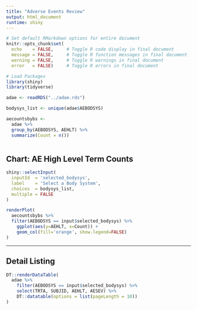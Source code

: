 ```yaml
---
title: "Adverse Events Review"
output: html_document
runtime: shiny
---
```


```r


# Set default RMarkdown options for entire document
knitr::opts_chunk$set(
  echo    = FALSE,     # Toggle R code display in final document
  message = FALSE,     # Toggle R function messages in final document
  warning = FALSE,     # Toggle R warnings in final document
  error   = FALSE)     # Toggle R errors in final document

# Load Packages
library(shiny)
library(tidyverse)

adae <- readRDS("../adae.rds")

bodysys_list <- unique(adae$AEBODSYS)

aecountsbybs <-
  adae %>% 
  group_by(AEBODSYS, AEHLT) %>% 
  summarize(Count = n())
 
```

## Chart: AE High Level Term Counts
```r
shiny::selectInput(
  inputId  = 'selected_bodysys',
  label    = 'Select a Body System',
  choices  = bodysys_list,
  multiple = FALSE
)
```

```r
renderPlot(
  aecountsbybs %>% 
  filter(AEBODSYS == input$selected_bodysys) %>%   
    ggplot(aes(y=AEHLT, x=Count)) +
    geom_col(fill='orange', show.legend=FALSE)
)
```

--- 

## Detail Listing

```r
DT::renderDataTable(
  adae %>% 
    filter(AEBODSYS == input$selected_bodysys) %>%
    select(TRTA, SUBJID, AEHLT, AESEV) %>% 
    DT::datatable(options = list(pageLength = 10))
)
```
